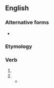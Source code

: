 ==English==

===Alternative forms===
* {{l|en|wotest}}

===Etymology===
{{suffix|en|wot|est|nocat=1}}

===Verb===
{{head|en|verb form}}

# {{en-archaic second-person singular of|wit|lang=en}}
# {{en-archaic second-person singular of|wot|lang=en}}
#* {{Q|en|{{w|Charles Maturin|Charles Robert Maturin}}|{{w|The Albigenses}}|'', chapter 16''|year=1824|quote=Here, as Genevieve sat musing, in apparent slumber, on her situation of peril, and her hope of liberty, her sentinels, who had hitherto walked at a surly distance from her, now chanced to pass nearer; and she heard one of them say, “She sleeps, thou need'st not whisper; -I tell thee it must be done to-night.” “What must be done?” said his companion, “for hitherto thou hast spoken thy purpose darkly.”—“The queen must be removed this night,” said the other. “Here have been missives from the bishop, who, amid the thunders of the siege, found leisure to receive and answer the letters of King Philip, touching the matter of the queen's thraldom, and to send the order ''thou '''wottest''' of'', and which must be suddenly obeyed.”}}